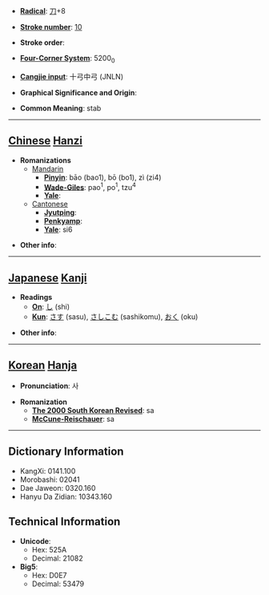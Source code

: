 * '''[[Wiktionary:Chinese radical index| Radical]]''': [[Wiktionary:Chinese radical index 刀|刀]]+8

* '''[[Wiktionary:Chinese total strokes index|Stroke number]]''': [[Wiktionary:Chinese total strokes index 10|10]]

* '''Stroke order''': 

* '''[[Wiktionary:Chinese four corner index|Four-Corner System]]''': 5200<sub>0</sub>

* '''[[Wiktionary:Chinese Cangjie index|Cangjie input]]''': 十弓中弓 (JNLN)

* '''Graphical Significance and Origin''': 

* '''Common Meaning''': stab

----

== [[Chinese]] [[Hanzi]] ==

* '''Romanizations'''
** [[Mandarin]]
*** '''[[Pinyin]]''': bāo (bao1), bō (bo1), zì (zi4)
*** '''[[Wade-Giles]]''': pao<sup>1</sup>, po<sup>1</sup>, tzu<sup>4</sup>
*** '''[[Yale]]''': 
**[[Cantonese]]
***'''[[Jyutping]]''':
***'''[[Penkyamp]]''': 
***'''[[Yale]]''': si6

* '''Other info''': 

----

== [[Japanese]] [[Kanji]] ==

* '''Readings'''
** '''[[On]]''': [[し]] (shi)
** '''[[Kun]]''': [[さす]] (sasu), [[さしこむ]] (sashikomu), [[おく]] (oku)

* '''Other info''':  

----

== [[Korean]] [[Hanja]] ==

* '''Pronunciation''': 사

* '''Romanization'''
** '''[[The 2000 South Korean Revised Romanization|The 2000 South Korean Revised]]''': sa
** '''[[McCune-Reischauer]]''': sa

----

== Dictionary Information ==

* KangXi: 0141.100
* Morobashi: 02041
* Dae Jaweon: 0320.160
* Hanyu Da Zidian: 10343.160

== Technical Information ==

* '''Unicode''':
** Hex: 525A
** Decimal: 21082
* '''Big5''':
** Hex: D0E7
** Decimal: 53479